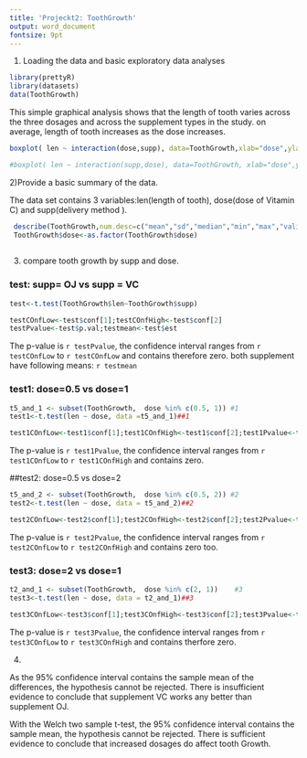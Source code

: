 ```yaml
---
title: 'Projeckt2: ToothGrowth'
output: word_document
fontsize: 9pt
---
```


 1) Loading the data and  basic exploratory data analyses 
```r
library(prettyR)
library(datasets)
data(ToothGrowth)

```


This simple  graphical analysis shows that the length of tooth varies across the three dosages  and across the supplement types in the study. on average, length of tooth increases as the dose increases.

```r
boxplot( len ~ interaction(dose,supp), data=ToothGrowth,xlab="dose",ylab="length" )

#boxplot( len ~ interaction(supp,dose), data=ToothGrowth, xlab="dose",ylab="length")
```


2)Provide a basic summary of the data.

 The data set contains 3 variables:len(length of tooth), dose(dose of Vitamin C) and supp(delivery method ). 

```r
 describe(ToothGrowth,num.desc=c("mean","sd","median","min","max","valid.n"))
 ToothGrowth$dose<-as.factor(ToothGrowth$dose)
 
```



 3) compare tooth growth by supp and dose. 

### test: supp= OJ vs supp = VC
```r
test<-t.test(ToothGrowth$len~ToothGrowth$supp)

```

```r
testCOnfLow<-test$conf[1];testCOnfHigh<-test$conf[2]
testPvalue<-test$p.val;testmean<-test$est
````

The p-value is `r testPvalue`, the confidence interval ranges from `r testCOnfLow`  to  `r testCOnfLow`  and contains therefore zero. both supplement have following
means: `r testmean`


### test1: dose=0.5 vs dose=1
```r
t5_and_1 <- subset(ToothGrowth,  dose %in% c(0.5, 1)) #1
test1<-t.test(len ~ dose, data =t5_and_1)##1

```


```r
test1COnfLow<-test1$conf[1];test1COnfHigh<-test1$conf[2];test1Pvalue<-test1$p.val

```

The p-value is `r test1Pvalue`, the confidence interval ranges from `r test1COnfLow`  to  `r test1COnfHigh`  and contains zero. 



##test2: dose=0.5 vs dose=2
```r
t5_and_2 <- subset(ToothGrowth,  dose %in% c(0.5, 2)) #2
test2<-t.test(len ~ dose, data = t5_and_2)##2
```


```r
test2COnfLow<-test2$conf[1];test2COnfHigh<-test2$conf[2];test2Pvalue<-test2$p.val

```

The p-value is `r test2Pvalue`, the confidence interval ranges from `r test2COnfLow`  to  `r test2COnfHigh`  and contains zero too. 


### test3: dose=2 vs dose=1
```r
t2_and_1 <- subset(ToothGrowth,  dose %in% c(2, 1))    #3
test3<-t.test(len ~ dose, data = t2_and_1)##3

```

```r
test3COnfLow<-test3$conf[1];test3COnfHigh<-test3$conf[2];test3Pvalue<-test3$p.val

```
 
 The p-value is `r test3Pvalue`, the confidence interval ranges from `r test3COnfLow`  to  `r test3COnfHigh`  and contains therfore zero. 


4)

As the 95% confidence interval contains the sample mean of the differences, the hypothesis cannot be rejected. There is insufficient evidence to conclude that supplement VC works any better than supplement OJ.

With the Welch two sample t-test, the 95% confidence interval contains the sample mean, the hypothesis cannot be rejected. There is sufficient evidence to conclude that increased dosages do affect tooth Growth.





